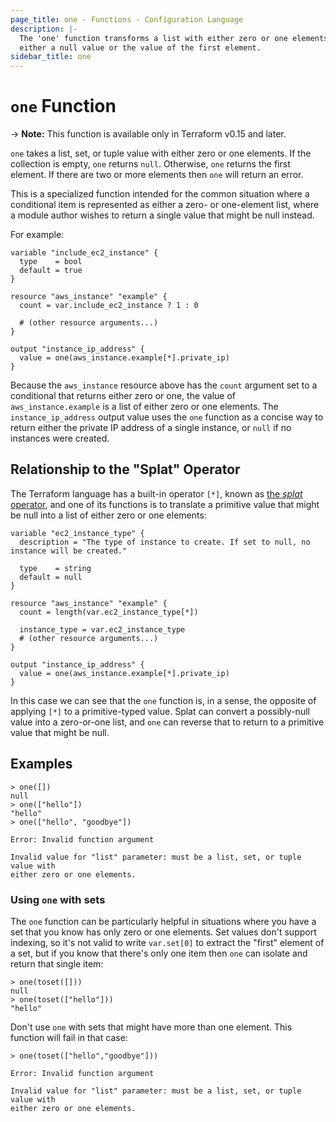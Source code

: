 ```yaml
---
page_title: one - Functions - Configuration Language
description: |-
  The 'one' function transforms a list with either zero or one elements into
  either a null value or the value of the first element.
sidebar_title: one
---
```


# `one` Function

-> **Note:** This function is available only in Terraform v0.15 and later.

`one` takes a list, set, or tuple value with either zero or one elements.
If the collection is empty, `one` returns `null`. Otherwise, `one` returns
the first element. If there are two or more elements then `one` will return
an error.

This is a specialized function intended for the common situation where a
conditional item is represented as either a zero- or one-element list, where
a module author wishes to return a single value that might be null instead.

For example:

```hcl
variable "include_ec2_instance" {
  type    = bool
  default = true
}

resource "aws_instance" "example" {
  count = var.include_ec2_instance ? 1 : 0

  # (other resource arguments...)
}

output "instance_ip_address" {
  value = one(aws_instance.example[*].private_ip)
}
```

Because the `aws_instance` resource above has the `count` argument set to a
conditional that returns either zero or one, the value of
`aws_instance.example` is a list of either zero or one elements. The
`instance_ip_address` output value uses the `one` function as a concise way
to return either the private IP address of a single instance, or `null` if
no instances were created.

## Relationship to the "Splat" Operator

The Terraform language has a built-in operator `[*]`, known as
[the _splat_ operator](/language/expressions/splat), and one of its functions
is to translate a primitive value that might be null into a list of either
zero or one elements:

```hcl
variable "ec2_instance_type" {
  description = "The type of instance to create. If set to null, no instance will be created."

  type    = string
  default = null
}

resource "aws_instance" "example" {
  count = length(var.ec2_instance_type[*])

  instance_type = var.ec2_instance_type
  # (other resource arguments...)
}

output "instance_ip_address" {
  value = one(aws_instance.example[*].private_ip)
}
```

In this case we can see that the `one` function is, in a sense, the opposite
of applying `[*]` to a primitive-typed value. Splat can convert a possibly-null
value into a zero-or-one list, and `one` can reverse that to return to a
primitive value that might be null.

## Examples

```
> one([])
null
> one(["hello"])
"hello"
> one(["hello", "goodbye"])

Error: Invalid function argument

Invalid value for "list" parameter: must be a list, set, or tuple value with
either zero or one elements.
```

### Using `one` with sets

The `one` function can be particularly helpful in situations where you have a
set that you know has only zero or one elements. Set values don't support
indexing, so it's not valid to write `var.set[0]` to extract the "first"
element of a set, but if you know that there's only one item then `one` can
isolate and return that single item:

```
> one(toset([]))
null
> one(toset(["hello"]))
"hello"
```

Don't use `one` with sets that might have more than one element. This function
will fail in that case:

```
> one(toset(["hello","goodbye"]))

Error: Invalid function argument

Invalid value for "list" parameter: must be a list, set, or tuple value with
either zero or one elements.
```
